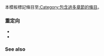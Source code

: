 {{Documentation subpage}}
<!-- PLEASE ADD CATEGORIES AND INTERWIKIS AT THE BOTTOM OF THIS PAGE -->

本模板標記條目至[[:Category:包含過多章節的條目]]。

=== 重定向 ===
*{{tl|Condense}}
*{{tl|過多章節}}

=== See also ===

<includeonly>{{Sandbox other||
<!-- CATEGORIES AND INTERWIKIS HERE, THANKS -->
[[Category:清理模板|{{PAGENAME}}]]
[[Category:一致性模板|{{PAGENAME}}]]
}}</includeonly>